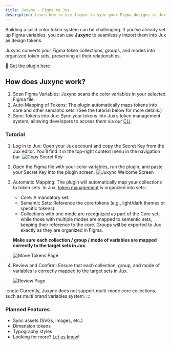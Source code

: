 ```yaml
---
title: Juxync - Figma to Jux
description: Learn how to use Juxync to sync your Figma designs to Jux.
---
```


Building a solid color token system can be challenging. If you’ve already set up Figma variables, you can use **Juxync** to seamlessly import them into Jux as design tokens.

Juxync converts your Figma token collections, groups, and modes into organized token sets, preserving all their relationships.

🔗 [Get the plugin here](https://www.figma.com/community/plugin/1401995002002640291)

## How does Juxync work?

1. Scan Figma Variables: Juxync scans the color variables in your selected Figma file.
2. Auto-Mapping of Tokens: The plugin automatically maps tokens into core and other semantic sets. (See the tutorial below for more details.)
3. Sync Tokens into Jux: Sync your tokens into Jux’s token management system, allowing developers to access them via our [CLI](/developers/jux-editor).

### Tutorial

1. Log in to Jux: Open your Jux account and copy the Secret Key from the Jux editor. You’ll find it in the top-right context menu in the navigation bar.
    <Image src={copySecretKey} alt="Copy Secret Key" width={400} />

2. Open the Figma file with your color variables, run the plugin, and paste your Secret Key into the plugin screen.
    <Image src={juxSyncWelcome} alt="Juxync Welcome Screen" />

3. Automatic Mapping: The plugin will automatically map your collections to token sets. In Jux, [token management](/designers/tokens) is organized into sets:

      - Core: A mandatory set.
      - Semantic Sets: Reference the core tokens (e.g., light/dark themes or specific tokens).
      - Collections with one mode are recognized as part of the Core set, while those with multiple modes are mapped to semantic sets, keeping their reference to the core. Groups will be exported to Jux exactly as they are organized in Figma.

    **Make sure each collection / group / mode of variables are mapped correctly to the target sets in Jux.**

    <Image src={moveTokensPage} alt="Move Tokens Page" />

4. Review and Confirm: Ensure that each collection, group, and mode of variables is correctly mapped to the target sets in Jux.

    <Image src={reviewPage} alt="Review Page" />

:::note
Currently, Juxync does not support multi-mode core collections, such as multi brand variables system.
:::

### Planned Features

- Sync assets (SVGs, images, etc.)
- Dimension tokens
- Typography styles
- Looking for more? [Let us know](mailto:squad@jux.io)!
